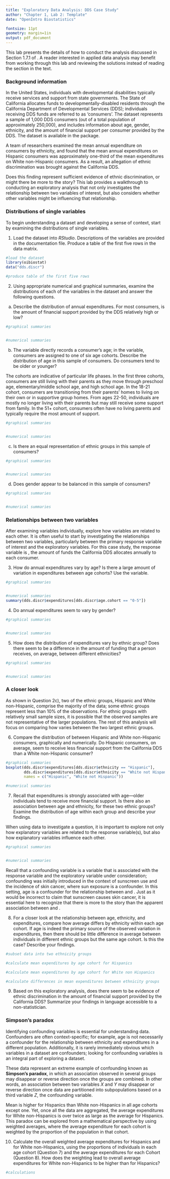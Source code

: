 ```yaml
---
title: "Exploratory Data Analysis: DDS Case Study"
author: "Chapter 1, Lab 2: Template"
date: "OpenIntro Biostatistics"

fontsize: 11pt
geometry: margin=1in
output: pdf_document
---
```



This lab presents the details of how to conduct the analysis discussed in Section 1.7.1 of \textit{OpenIntro Biostatistics}. A reader interested in applied data analysis may benefit from working through this lab and reviewing the solutions instead of reading the section in the text.

### Background information 

In the United States, individuals with developmental disabilities typically receive services and support from state governments. The State of California allocates funds to developmentally-disabled residents through the California Department of Developmental Services (DDS); individuals receiving DDS funds are referred to as 'consumers'. The dataset \texttt{dds.discr} represents a sample of 1,000 DDS consumers (out of a total population of approximately 250,000), and includes information about age, gender, ethnicity, and the amount of financial support per consumer provided by the DDS. The dataset is available in the \texttt{oibiostat} package.

A team of researchers examined the mean annual expenditure on consumers by ethnicity, and found that the mean annual expenditures on Hispanic consumers was approximately one-third of the mean expenditures on White non-Hispanic consumers. As a result, an allegation of ethnic discrimination was brought against the California DDS.

Does this finding represent sufficient evidence of ethnic discrimination, or might there be more to the story? This lab provides a walkthrough to conducting an exploratory analysis that not only investigates the relationship between two variables of interest, but also considers whether other variables might be influencing that relationship.

### Distributions of single variables

To begin understanding a dataset and developing a sense of context, start by examining the distributions of single variables.

1. Load the \texttt{dds.discr} dataset into *RStudio*. Descriptions of the variables are provided in the documentation file. Produce a table of the first five rows in the data matrix.

<!---
Hint: to produce the table, use bracket notation.
--->

```r
#load the dataset
library(oibiostat)
data("dds.discr")

#produce table of the first five rows

```



2. Using appropriate numerical and graphical summaries, examine the distributions of each of the variables in the dataset and answer the following questions.

a) Describe the distribution of annual expenditures. For most consumers, is the amount of financial support provided by the DDS relatively high or low?
  
```r
#graphical summaries


#numerical summaries

```






  
b) The variable \texttt{age} directly records a consumer's age; in the \texttt{age.cohort} variable, consumers are assigned to one of six age cohorts. Describe the distribution of age in this sample of consumers. Do consumers tend to be older or younger?
    
The cohorts are indicative of particular life phases. In the first three cohorts, consumers are still living with their parents as they move through preschool age, elementary/middle school age, and high school age. In the 18-21 cohort, consumers are transitioning from their parents' homes to living on their own or in supportive group homes. From ages 22-50, individuals are mostly no longer living with their parents but may still receive some support from family. In the 51+ cohort, consumers often have no living parents and typically require the most amount of support. 

<!---
To make a barplot of a categorical variable, use the plot( ) function. For example, plot(dds.discr$age.cohort). 
--->

  
```r
#graphical summaries


#numerical summaries


```






  
c) Is there an equal representation of ethnic groups in this sample of consumers?
  

```r
#graphical summaries


#numerical summaries


```






  
d) Does gender appear to be balanced in this sample of consumers?
  
```r
#graphical summaries


#numerical summaries


```
  
  
  
  

  
### Relationships between two variables

After examining variables individually, explore how variables are related to each other. It is often useful to start by investigating the relationships between two variables, particularly between the primary response variable of interest and the exploratory variables. For this case study, the response variable is \texttt{expenditures}, the amount of funds the California DDS allocates annually to each consumer.

3. How do annual expenditures vary by age? Is there a large amount of variation in expenditures between age cohorts? Use the \texttt{age.cohort} variable. 

<!---
The following syntax builds on the basic format of the summary command, using an additional specification enclosed in square brackets. The command instructs R to return a summary for the expenditures variable calculated only from values corresponding to individuals in the 0-5 age cohort.

--->

```r
#graphical summaries


#numerical summaries
summary(dds.discr$expenditures[dds.discr$age.cohort == "0-5"])

```






4. Do annual expenditures seem to vary by gender?

```r
#graphical summaries


#numerical summaries


```





5. How does the distribution of expenditures vary by ethnic group? Does there seem to be a difference in the amount of funding that a person receives, on average, between different ethnicities?

```r
#graphical summaries


#numerical summaries


```








### A closer look 

As shown in Question 2c), two of the ethnic groups, Hispanic and White non-Hispanic, comprise the majority of the data; some ethnic groups represent less than 10\% of the observations. For ethnic groups with relatively small sample sizes, it is possible that the observed samples are not representative of the larger populations. The rest of this analysis will focus on comparing how \texttt{expenditures} varies between the two largest ethnic groups.

6. Compare the distribution of \texttt{expenditures} between Hispanic and White non-Hispanic consumers, graphically and numerically. Do Hispanic consumers, on average, seem to receive less financial support from the California DDS than a White non-Hispanic consumer?

<!---
Previously, the boxplot command was used with the tilde, boxplot(y ~ x), to plot a variable y by the groups defined with the variable x. This syntax was used to plot expenditures against age cohorts, ethnicity, and gender.

The boxplot command can also be used to plot values of two variables side-by-side, using the comma, boxplot(x, y). The below bracket notation specifies two lists of expenditures: expenditures for individuals in the Hispanic group, and expenditures for individuals in the White not Hispanic group. The command also instructs R to label the two boxplots according to the labels specified by names = c( , ).
--->


```r
#graphical summaries
boxplot(dds.discr$expenditures[dds.discr$ethnicity == "Hispanic"],
        dds.discr$expenditures[dds.discr$ethnicity == "White not Hispanic"],
        names = c("Hispanic", "White not Hispanic"))

#numerical summaries

```








7. Recall that expenditures is strongly associated with age---older individuals tend to receive more financial support. Is there also an association between age and ethnicity, for these two ethnic groups? Examine the distribution of age within each group and describe your findings.

When using data to investigate a question, it is important to explore not only how explanatory variables are related to the response variable(s), but also how explanatory variables influence each other.

```r
#graphical summaries


#numerical summaries


```







Recall that a confounding variable is a variable that is associated with the response variable and the exploratory variable under consideration; confounding was initially introduced in the context of sunscreen use and the incidence of skin cancer, where sun exposure is a confounder. In this setting, age is a confounder for the relationship between \texttt{expenditures} and \texttt{ethnicity}. Just as it would be incorrect to claim that sunscreen causes skin cancer, it is essential here to recognize that there is more to the story than the apparent association between \texttt{expenditures} and \texttt{ethnicity}.

8. For a closer look at the relationship between age, ethnicity, and expenditures, compare how average \texttt{expenditures} differs by ethnicity within each age cohort. If age is indeed the primary source of the observed variation in expenditures, then there should be little difference in average \texttt{expenditures} between individuals in different ethnic groups but the same age cohort. Is this the case? Describe your findings.

```r
#subset data into two ethnicity groups

#calculate mean expenditures by age cohort for Hispanics

#calculate mean expenditures by age cohort for White non Hispanics

#calculate differences in mean expenditures between ethnicity groups
```




9. Based on this exploratory analysis, does there seem to be evidence of ethnic discrimination in the amount of financial support provided by the California DDS? Summarize your findings in language accessible to a non-statistician.






### Simpson's paradox

Identifying confounding variables is essential for understanding data. Confounders are often context-specific; for example, age is not necessarily a confounder for the relationship between ethnicity and expenditures in a different population. Additionally, it is rarely immediately obvious which variables in a dataset are confounders; looking for confounding variables is an integral part of exploring a dataset.

These data represent an extreme example of confounding known as **Simpson's paradox**, in which an association observed in several groups may disappear or reverse direction once the groups are combined. In other words, an association between two variables *X* and *Y* may disappear or reverse direction once data are partitioned into subpopulations based on a third variable *Z*, the confounding variable.

Mean \texttt{expenditures} is higher for Hispanics than White non-Hispanics in all age cohorts except one. Yet, once all the data are aggregated, the average expenditures for White non-Hispanics is over twice as large as the average for Hispanics. This paradox can be explored from a mathematical perspective by using weighted averages, where the average expenditure for each cohort is weighted by the proportion of the population in that cohort.

10. Calculate the overall weighted average expenditures for Hispanics and for White non-Hispanics, using the proportions of individuals in each age cohort (Question 7) and the average expenditures for each Cohort (Question 8). How does the weighting lead to overall average expenditures for White non-Hispanics to be higher than for Hispanics?

```r
#calculations

```

